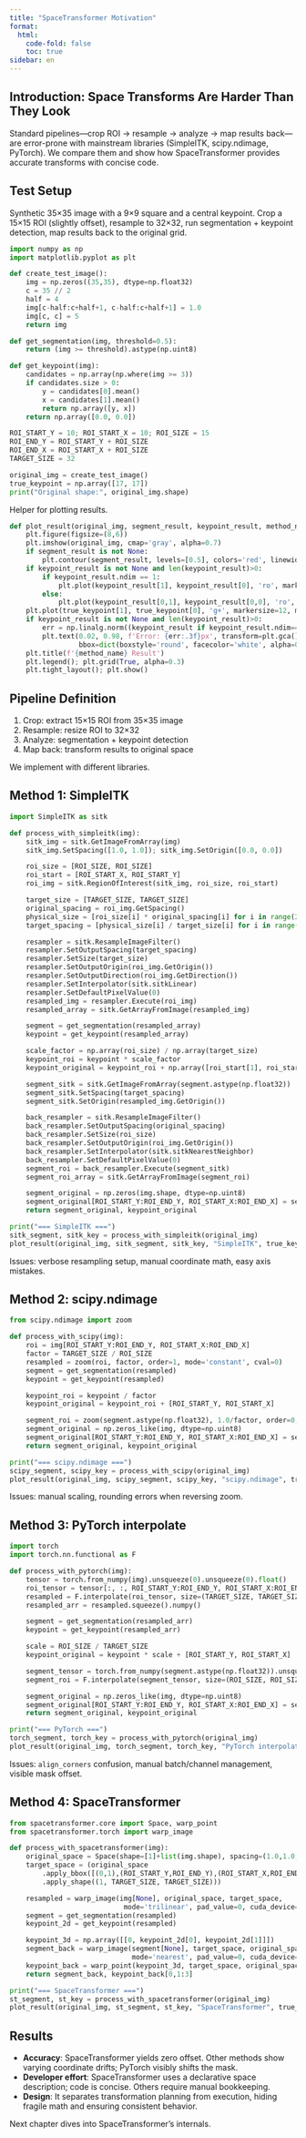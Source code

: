 ```yaml
---
title: "SpaceTransformer Motivation"
format:
  html:
    code-fold: false
    toc: true
sidebar: en
---
```


## Introduction: Space Transforms Are Harder Than They Look

Standard pipelines—crop ROI → resample → analyze → map results back—are error-prone with mainstream libraries (SimpleITK, scipy.ndimage, PyTorch). We compare them and show how SpaceTransformer provides accurate transforms with concise code.

## Test Setup

Synthetic 35×35 image with a 9×9 square and a central keypoint. Crop a 15×15 ROI (slightly offset), resample to 32×32, run segmentation + keypoint detection, map results back to the original grid.

```python
import numpy as np
import matplotlib.pyplot as plt

def create_test_image():
    img = np.zeros((35,35), dtype=np.float32)
    c = 35 // 2
    half = 4
    img[c-half:c+half+1, c-half:c+half+1] = 1.0
    img[c, c] = 5
    return img

def get_segmentation(img, threshold=0.5):
    return (img >= threshold).astype(np.uint8)

def get_keypoint(img):
    candidates = np.array(np.where(img >= 3))
    if candidates.size > 0:
        y = candidates[0].mean()
        x = candidates[1].mean()
        return np.array([y, x])
    return np.array([0.0, 0.0])

ROI_START_Y = 10; ROI_START_X = 10; ROI_SIZE = 15
ROI_END_Y = ROI_START_Y + ROI_SIZE
ROI_END_X = ROI_START_X + ROI_SIZE
TARGET_SIZE = 32

original_img = create_test_image()
true_keypoint = np.array([17, 17])
print("Original shape:", original_img.shape)
```

Helper for plotting results.

```python
def plot_result(original_img, segment_result, keypoint_result, method_name, true_keypoint):
    plt.figure(figsize=(8,6))
    plt.imshow(original_img, cmap='gray', alpha=0.7)
    if segment_result is not None:
        plt.contour(segment_result, levels=[0.5], colors='red', linewidths=2)
    if keypoint_result is not None and len(keypoint_result)>0:
        if keypoint_result.ndim == 1:
            plt.plot(keypoint_result[1], keypoint_result[0], 'ro', markersize=8, label='Detected')
        else:
            plt.plot(keypoint_result[0,1], keypoint_result[0,0], 'ro', markersize=8, label='Detected')
    plt.plot(true_keypoint[1], true_keypoint[0], 'g+', markersize=12, markeredgewidth=3, label='Ground Truth')
    if keypoint_result is not None and len(keypoint_result)>0:
        err = np.linalg.norm((keypoint_result if keypoint_result.ndim==1 else keypoint_result[0]) - true_keypoint)
        plt.text(0.02, 0.98, f'Error: {err:.3f}px', transform=plt.gca().transAxes,
                 bbox=dict(boxstyle='round', facecolor='white', alpha=0.8), va='top')
    plt.title(f'{method_name} Result')
    plt.legend(); plt.grid(True, alpha=0.3)
    plt.tight_layout(); plt.show()
```

## Pipeline Definition

1. Crop: extract 15×15 ROI from 35×35 image
2. Resample: resize ROI to 32×32
3. Analyze: segmentation + keypoint detection
4. Map back: transform results to original space

We implement with different libraries.

## Method 1: SimpleITK

```python
import SimpleITK as sitk

def process_with_simpleitk(img):
    sitk_img = sitk.GetImageFromArray(img)
    sitk_img.SetSpacing([1.0, 1.0]); sitk_img.SetOrigin([0.0, 0.0])

    roi_size = [ROI_SIZE, ROI_SIZE]
    roi_start = [ROI_START_X, ROI_START_Y]
    roi_img = sitk.RegionOfInterest(sitk_img, roi_size, roi_start)

    target_size = [TARGET_SIZE, TARGET_SIZE]
    original_spacing = roi_img.GetSpacing()
    physical_size = [roi_size[i] * original_spacing[i] for i in range(2)]
    target_spacing = [physical_size[i] / target_size[i] for i in range(2)]

    resampler = sitk.ResampleImageFilter()
    resampler.SetOutputSpacing(target_spacing)
    resampler.SetSize(target_size)
    resampler.SetOutputOrigin(roi_img.GetOrigin())
    resampler.SetOutputDirection(roi_img.GetDirection())
    resampler.SetInterpolator(sitk.sitkLinear)
    resampler.SetDefaultPixelValue(0)
    resampled_img = resampler.Execute(roi_img)
    resampled_array = sitk.GetArrayFromImage(resampled_img)

    segment = get_segmentation(resampled_array)
    keypoint = get_keypoint(resampled_array)

    scale_factor = np.array(roi_size) / np.array(target_size)
    keypoint_roi = keypoint * scale_factor
    keypoint_original = keypoint_roi + np.array([roi_start[1], roi_start[0]])

    segment_sitk = sitk.GetImageFromArray(segment.astype(np.float32))
    segment_sitk.SetSpacing(target_spacing)
    segment_sitk.SetOrigin(resampled_img.GetOrigin())

    back_resampler = sitk.ResampleImageFilter()
    back_resampler.SetOutputSpacing(original_spacing)
    back_resampler.SetSize(roi_size)
    back_resampler.SetOutputOrigin(roi_img.GetOrigin())
    back_resampler.SetInterpolator(sitk.sitkNearestNeighbor)
    back_resampler.SetDefaultPixelValue(0)
    segment_roi = back_resampler.Execute(segment_sitk)
    segment_roi_array = sitk.GetArrayFromImage(segment_roi)

    segment_original = np.zeros(img.shape, dtype=np.uint8)
    segment_original[ROI_START_Y:ROI_END_Y, ROI_START_X:ROI_END_X] = segment_roi_array
    return segment_original, keypoint_original

print("=== SimpleITK ===")
sitk_segment, sitk_key = process_with_simpleitk(original_img)
plot_result(original_img, sitk_segment, sitk_key, "SimpleITK", true_keypoint)
```

Issues: verbose resampling setup, manual coordinate math, easy axis mistakes.

## Method 2: scipy.ndimage

```python
from scipy.ndimage import zoom

def process_with_scipy(img):
    roi = img[ROI_START_Y:ROI_END_Y, ROI_START_X:ROI_END_X]
    factor = TARGET_SIZE / ROI_SIZE
    resampled = zoom(roi, factor, order=1, mode='constant', cval=0)
    segment = get_segmentation(resampled)
    keypoint = get_keypoint(resampled)

    keypoint_roi = keypoint / factor
    keypoint_original = keypoint_roi + [ROI_START_Y, ROI_START_X]

    segment_roi = zoom(segment.astype(np.float32), 1.0/factor, order=0, mode='constant', cval=0)
    segment_original = np.zeros_like(img, dtype=np.uint8)
    segment_original[ROI_START_Y:ROI_END_Y, ROI_START_X:ROI_END_X] = segment_roi
    return segment_original, keypoint_original

print("=== scipy.ndimage ===")
scipy_segment, scipy_key = process_with_scipy(original_img)
plot_result(original_img, scipy_segment, scipy_key, "scipy.ndimage", true_keypoint)
```

Issues: manual scaling, rounding errors when reversing zoom.

## Method 3: PyTorch interpolate

```python
import torch
import torch.nn.functional as F

def process_with_pytorch(img):
    tensor = torch.from_numpy(img).unsqueeze(0).unsqueeze(0).float()
    roi_tensor = tensor[:, :, ROI_START_Y:ROI_END_Y, ROI_START_X:ROI_END_X]
    resampled = F.interpolate(roi_tensor, size=(TARGET_SIZE, TARGET_SIZE), mode='bilinear', align_corners=False)
    resampled_arr = resampled.squeeze().numpy()

    segment = get_segmentation(resampled_arr)
    keypoint = get_keypoint(resampled_arr)

    scale = ROI_SIZE / TARGET_SIZE
    keypoint_original = keypoint * scale + [ROI_START_Y, ROI_START_X]

    segment_tensor = torch.from_numpy(segment.astype(np.float32)).unsqueeze(0).unsqueeze(0)
    segment_roi = F.interpolate(segment_tensor, size=(ROI_SIZE, ROI_SIZE), mode='nearest').squeeze().numpy().astype(np.uint8)

    segment_original = np.zeros_like(img, dtype=np.uint8)
    segment_original[ROI_START_Y:ROI_END_Y, ROI_START_X:ROI_END_X] = segment_roi
    return segment_original, keypoint_original

print("=== PyTorch ===")
torch_segment, torch_key = process_with_pytorch(original_img)
plot_result(original_img, torch_segment, torch_key, "PyTorch interpolate", true_keypoint)
```

Issues: `align_corners` confusion, manual batch/channel management, visible mask offset.

## Method 4: SpaceTransformer

```python
from spacetransformer.core import Space, warp_point
from spacetransformer.torch import warp_image

def process_with_spacetransformer(img):
    original_space = Space(shape=[1]+list(img.shape), spacing=(1.0,1.0,1.0), origin=(0.0,0.0,0.0))
    target_space = (original_space
        .apply_bbox([(0,1),(ROI_START_Y,ROI_END_Y),(ROI_START_X,ROI_END_X)])
        .apply_shape((1, TARGET_SIZE, TARGET_SIZE)))

    resampled = warp_image(img[None], original_space, target_space,
                            mode='trilinear', pad_value=0, cuda_device='cpu', numpy=True)[0]
    segment = get_segmentation(resampled)
    keypoint_2d = get_keypoint(resampled)

    keypoint_3d = np.array([[0, keypoint_2d[0], keypoint_2d[1]]])
    segment_back = warp_image(segment[None], target_space, original_space,
                              mode='nearest', pad_value=0, cuda_device='cpu', numpy=True)[0]
    keypoint_back = warp_point(keypoint_3d, target_space, original_space)[0]
    return segment_back, keypoint_back[0,1:3]

print("=== SpaceTransformer ===")
st_segment, st_key = process_with_spacetransformer(original_img)
plot_result(original_img, st_segment, st_key, "SpaceTransformer", true_keypoint)
```

## Results

- **Accuracy**: SpaceTransformer yields zero offset. Other methods show varying coordinate drifts; PyTorch visibly shifts the mask.
- **Developer effort**: SpaceTransformer uses a declarative space description; code is concise. Others require manual bookkeeping.
- **Design**: It separates transformation planning from execution, hiding fragile math and ensuring consistent behavior.

Next chapter dives into SpaceTransformer’s internals.
